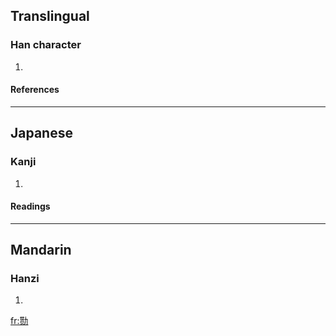 {{see|勩}}

==Translingual==
===Han character===
{{Han char|rn=19|rad=力|as=09|sn=11|four=|canj=心人大尸 (POKS)}}
# {{defn|Han}}
====References====
{{Han ref|kx=0148.241|hdz=10374.020|uh=52DA|ud=21210}}
----
==Japanese==
===Kanji===
{{ja-kanji|grade=|rs=力09}}
# {{defn|Japanese}} 
====Readings====
{{ja-readings|on=[[えい]] (ei), [[い]] (i), [[し]] (shi)|kun=[[いたつき]] (itatsuki), [[つかれ]] (tsukare), [[つかれる]] (tsukareru)}}
----
==Mandarin==
===Hanzi===
{{cmn-hanzi|tra=勩|pin=[[yì]] (yi4)|wg=i<sup>4</sup>}}
# {{defn|Mandarin}}

[[fr:勚]]